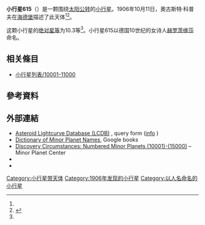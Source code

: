 {{Infobox planet
 | minorplanet     = yes
 | name            = 615 Roswitha
 | background      = #D6D6D6
 | image = 
 | image_size      = 
 | caption         =
 | discovery_ref   =  <ref name="MPC-object" />
 | discoverer      = [[奧古斯特·科普夫|奧古斯特·科普夫]]
 | discovery_site  = [[海德堡|海德堡]]
 | discovered      = 1906年10月11日
 | mpc_name        = 615 Roswitha
 | alt_names       = 615 Roswitha
 | pronounced      = 
 | named_after     = <ref name="MPC-object" />
 | mp_category     = [[主帶小行星|主帶小行星]] <ref name="MPC-object" /><ref name="jpldata" />
 | orbit_ref       = <ref name="a">[http://ssd.jpl.nasa.gov/sbdb.cgi?sstr=615 615] {{Wayback|url=http://ssd.jpl.nasa.gov/sbdb.cgi?sstr=615 |date=20201202010952 }}，小行星數據庫瀏覽器（JPL Small-Body Database Browser）－[[美国国家航空航天局|美国国家航空航天局]]喷气推进实验室</ref>
 | epoch           = 2018-03-23.0（[[儒略日|JD]] 2458200.5）
 | uncertainty     = 0
 | observation_arc = 
 | aphelion = {{convert|2.920|AU|km|3|abbr=on|lk=out}}
 | perihelion      = {{convert|2.3449929|AU|km|3|abbr=on}}
 | semimajor       = 2.6325499
 | eccentricity    = 0.1092313
 | period          = 4.27[[儒略年|yr]]
 | mean_anomaly    = 156.25780[[度|°]]
 | mean_motion     = {{Deg2DMS|0.23074850|sup=ms}} / day
 | inclination     = 2.76166
 | asc_node        = 13.46921°
 | arg_peri        = 247.34067
 | mean_diameter   = 
 | rotation        = 
 | albedo          =
 | spectral_type   =
 | abs_magnitude   = 10.3<ref name="jpldata" />
}}
'''小行星615'''（{{lang-en|615 Roswitha}}）是一颗围绕[[太阳|太阳]][[公转|公转]]的[[小行星|小行星]]。1906年10月11日，奧古斯特·科普夫在[[海德堡|海德堡]]描述了此天体<ref name="a" /><ref>{{cite news|title=小行星列表|url=http://cfa-www.harvard.edu/iau/lists/NumberedMPs.txt|accessdate=2018-10-19|newspaper=哈佛大学|archive-date=2008-05-17|archive-url=https://web.archive.org/web/20080517010638/http://cfa-www.harvard.edu/iau/lists/NumberedMPs.txt|dead-url=no}}</ref>。

这颗小行星的[[绝对星等|绝对星等]]为10.3等<ref name="a" />。小行星615以德国10世纪的女诗人[[赫罗茨维莎|赫罗茨维莎]]命名。

== 相关條目 ==
*[[小行星列表/10001-11000|小行星列表/10001-11000]]

== 參考資料 ==
{{reflist|refs=

<ref name="jpldata">{{cite web
 |type         = 2018-01-26 last obs.
 |title        = JPL Small-Body Database Browser:615 Roswitha-615 Roswitha
 |url          = https://ssd.jpl.nasa.gov/sbdb.cgi?sstr=615
 |publisher    = [[Jet_Propulsion_Laboratory|Jet Propulsion Laboratory]]
 |accessdate   = 28 March 2018
 |archive-date = 2020-12-02
 |archive-url  = https://web.archive.org/web/20201202010952/https://ssd.jpl.nasa.gov/sbdb.cgi?sstr=615
 |dead-url     = no
}}</ref>

<ref name="MPC-object">{{cite web
  |title      = 615 Roswitha
  |work      = Minor Planet Center
  |url      = https://www.minorplanetcenter.net/db_search/show_object?object_id=615
  |accessdate      = 28 March 2018
  |archive-date      = 2016-03-04
  |archive-url      = https://web.archive.org/web/20160304121727/http://minorplanetcenter.net/db_search/show_object?object_id=615
  |dead-url      = no
  }}</ref>

}}

==  外部連結 ==
* [http://www.minorplanet.info/PHP/lcdbsummaryquery.php Asteroid Lightcurve Database (LCDB)] {{Wayback|url=http://www.minorplanet.info/PHP/lcdbsummaryquery.php |date=20171210173955 }}, query form ([http://www.minorplanet.info/lightcurvedatabase.html info] {{Wayback|url=http://www.minorplanet.info/lightcurvedatabase.html |date=20171216050541 }})
* [https://books.google.com/books?id=aeAg1X7afOoC&pg Dictionary of Minor Planet Names], Google books
* [http://www.minorplanetcenter.net/iau/lists/NumberedMPs010001.html Discovery Circumstances: Numbered Minor Planets (10001)-(15000)] {{Wayback|url=http://www.minorplanetcenter.net/iau/lists/NumberedMPs010001.html |date=20180612162317 }} – Minor Planet Center
* {{AstDys|615}}
* {{JPL small body}}

{{Minor Planet Number|[[小行星614|小行星614]]|[[小行星616|小行星616]]}}
{{小天体}}

[[Category:小行星带天体|Category:小行星带天体]]
[[Category:1906年发现的小行星|Category:1906年发现的小行星]]
[[Category:以人名命名的小行星|Category:以人名命名的小行星]]